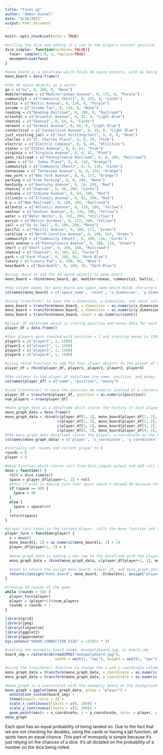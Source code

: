 ---
title: "Final_q2"
author: "Amber Duevel"
date: "4/26/2022"
output: html_document
---

```{r setup, include=FALSE}
knitr::opts_chunk$set(echo = TRUE)
```

```{r dice}
#rolling the dice and adding it's sum to the players current position
dice_simple<- function(verbose= FALSE){
  face<- sample(1:6, 2, replace=TRUE)
  movement=sum(face)
}
```

```{r board}
#mono_board is a dataframe which holds 40 space objects, with Go being the first space
mono_board = data.frame()

#the 40 space objects as a vector
go = c("Go", 0, 200, 0, "None")
mediterranean = c("Mediterranean Avenue", 0, 172, 0, "Purple")
community1 = c("Community Chest1", 0, 155, 0, "Cards")
baltic = c("Baltic Avenue", 0, 136, 0, "Purple")
income = c("Income Tax", 0, 118, 0, "None")
reading = c("Reading Railroad", 0, 100, 0, "Railroad")
oriental = c("Oriental Avenue", 0, 82, 0, "Light Blue")
chance1 = c("Chance1", 0, 64, 0, "Cards")
vermont = c("Vermont Avenue", 0, 46, 0, "Light Blue")
connecticut = c("Connecticut Avenue", 0, 28, 0, "Light Blue")
just_visiting_jail = c("Just Visiting/Jail", 0, 0, 0, "None")
charles = c("St. Charles Place", 0, 0, 28, "Pink")
electric = c("Electric Company", 0, 0, 46, "Utilities")
states = c("States Avenue", 0, 0, 64, "Pink")
virginia = c("Virginia Avenue", 0, 0, 82, "Pink")
penn_railroad = c("Pennsylvania Railroad", 0, 0, 100, "Railroad")
james = c("St. James Place", 0, 0, 118, "Orange")
community2 = c("Community Chest2", 0, 0, 136, "Cards")
tennessee = c("Tennessee Avenue", 0, 0, 154, "Orange")
new_york = c("New York Avenue", 0, 0, 172, "Orange")
parking = c("Free Parking", 0, 0, 200, "None")
kentucky = c("Kentucky Avenue", 0, 28, 200, "Red")
chance2 = c("Chance2", 0, 46, 200, "Cards")
indiana = c("Indiana Avenue", 0, 64, 200, "Red")
illinois = c("Illinois Avenue", 0, 82, 200, "Red")
b_o = c("B&O Railroad", 0, 100, 200, "Railroad")
atlantic = c("Atlantic Avenue", 0, 118, 200, "Yellow")
ventnor = c("Ventnor Avenue", 0, 136, 200, "Yellow")
water = c("Water Works", 0, 155, 200, "Utilities")
marvin = c("Marvin Gardens", 0, 172, 200, "Yellow")
jail = c("Go to Jail", 0, 200, 200, "None")
pacific = c("Pacific Avenue", 0, 200, 172, "Green")
carolina = c("North Carolina Avenue", 0, 200, 154, "Green")
community3 = c("Community Chest3", 0, 200, 136, "Cards")
penn_avenue = c("Pennsylvania Avenue", 0, 200, 118, "Green")
short = c("Short Line", 0, 200, 100, "Railroad")
chance3 = c("Chance3", 0, 200, 82, "Cards")
park = c("Park Place", 0, 200, 64, "Dark Blue")
luxury = c("Luxury Tax", 0, 200, 46, "None")
boardwalk = c("Boardwalk", 0, 200, 28, "Dark Blue")

#using rbind to add the 40 space objects to mono_board
mono_board = rbind(mono_board, go, mediterranean, community1, baltic, income, reading, oriental, chance1, vermont, connecticut, just_visiting_jail, charles, electric, states, virginia, penn_railroad, james, community2, tennessee, new_york, parking, kentucky, chance2, indiana, illinois, b_o, atlantic, ventnor, water, marvin, jail, pacific, carolina, community3, penn_avenue, short, chance3, park, luxury, boardwalk)

#the column names for mono_board are space_name which holds characters of the name of the space, count which is numeric and holds the number of times the space was landed on in one "game", x-dimension which is numeric and holds the x-coordinate on the graph, y-coordinate which is numeric and holds the y-coordinate on the graph, and space_color which is a character and holds the color of the space or the group that the space belongs best to. 
colnames(mono_board) = c('space_name', 'count', 'x_dimension', 'y_dimension', 'space_color')

#using transform() to have the x-dimension, y-dimension, and count columns be numeric instead of character
mono_board = transform(mono_board, x_dimension = as.numeric(x_dimension))
mono_board = transform(mono_board, y_dimension = as.numeric(y_dimension))
mono_board = transform(mono_board, count = as.numeric(count))
```

```{r turn}
#player_df dataframe which is storing position and money data for each player
player_df = data.frame()

#four players were created with position = 1 and starting money is 1500
player1 = c("player1", 1, 1500)
player2 = c("player2", 1, 1500)
player3 = c("player3", 1, 1500)
player4 = c("player4", 1, 1500)

#using rbind function to add the four player objects to the player_df dataframe
player_df = rbind(player_df, player1, player2, player3, player4)

#the columns in the player_df dataframe are name, position, and money
colnames(player_df) = c("name", "position", "money")

#used transform() to have the position be numeric instead of a character
player_df = transform(player_df, position = as.numeric(position))
num_players = nrow(player_df)

#mono_graph_data is a dataframe which stores the history of each players moves around the board
mono_graph_data = data.frame()
mono_graph_data = rbind(c(player_df[1, 1], mono_board[player_df[1, 2], 3], mono_board[player_df[1, 2], 4]), 
                        c(player_df[2, 1], mono_board[player_df[2, 2], 3], mono_board[player_df[2, 2], 4]), 
                        c(player_df[3, 1], mono_board[player_df[3, 2], 3], mono_board[player_df[3, 2], 4]), 
                        c(player_df[4, 1], mono_board[player_df[4, 2], 3], mono_board[player_df[4, 2], 4]))
#the mono_graph_data dataframe stores the player, x-coordinate on the board plot, and y-coordinate on the board plot, which are each a column
colnames(mono_graph_data) = c('player', 'x_coordinate', 'y_coordinate')

#initially set rounds and current player to 0
rounds = 0
player = 0

#move function which stores roll from dice_simple output and add roll to the current position in player_df and stores in space, and space is returned
move = function() {
  roll = dice_simple()
  space = player_df[player+1, 2] + roll
  #this if else is making sure that space doesn't exceed 40 because the spaces on the board are from 1-40
  if (space == 40) {
    space = 40
  }
  else {
    space = space%%40
  }
  return(space)
}

#player_turn takes in the current player, calls the move function and stores the current space in s, then increases the count on that space by 1 and updates player_df to be the new current space
player_turn = function(player) {
  s = move()
  mono_board[s, 2] = as.numeric(mono_board[s, 2] + 1)
  player_df[player+1, 2] = s
  
  #mono_graph_data is adding a new row to the dataframe with the player name, their x-coordinate, and y-coordinate
  mono_graph_data = rbind(mono_graph_data, c(player_df[player+1, 1], mono_board[player_df[player+1, 2], 3], mono_board[player_df[player+1, 2], 4]))
  
  #need to return the assign mono_board, player_df, and mono_graph_data so that the new dataframes can be stored and called from the global environment
  return(c(assign("mono_board", mono_board, .GlobalEnv), assign("player_df", player_df, .GlobalEnv), assign("mono_graph_data", mono_graph_data, .GlobalEnv)))
}

#running 50 rounds of the game
while (rounds < 50) {
  player_turn(player)
  player = (player+1)%%num_players
  rounds = rounds + 1
}
```

```{r image}
library(grid)
library(jpeg)
library(tidyverse)
library(ggplot2)
library(gganimate)
Sys.setenv("VROOM_CONNECTION_SIZE" = 131072 * 2)

#storing the monopoly board image, monopolyboard.jpg, in board_img
board_img = rasterGrob(readJPEG("monopolyboard.jpg"), 
                       width = unit(1, "npc"), height = unit(1, "npc"))
```

```{r plot}
#using the transform() function to change the x and y-coordinate columns to numeric in mono_graph_data
mono_graph_data = transform(mono_graph_data, x_coordinate = as.numeric(x_coordinate))
mono_graph_data = transform(mono_graph_data, y_coordinate = as.numeric(y_coordinate))

#mono_graph is a scatterplot with the monopoly board as the background and the points are the plots where the players have been. There are four different colors, which represent each player
mono_graph = ggplot(mono_graph_data, group = "player") +
  annotation_custom(board_img) +
  theme(aspect.ratio = 1) +
  scale_x_continuous(limits = c(0, 200)) +
  scale_y_continuous(limits = c(0, 200)) +
  geom_point(aes(x = x_coordinate, y = y_coordinate, color = player, size = 5))
mono_graph
```

Each spot has an equal probability of being landed on. Due to the fact that we are not checking for doubles, using the cards or having a jail function, all spots have an equal chance. This part of monopoly is simple because it's just relying on the chances of a dice. It's all dictated on the probability of a number on the dice being rolled. 
